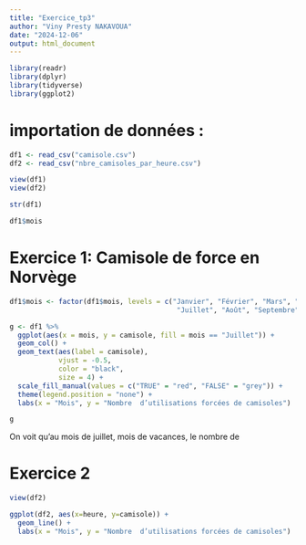 ```yaml
---
title: "Exercice_tp3"
author: "Viny Presty NAKAVOUA"
date: "2024-12-06"
output: html_document
---
```



```r
library(readr)
library(dplyr)
library(tidyverse)
library(ggplot2)
```


# importation de données :

```r

df1 <- read_csv("camisole.csv")
df2 <- read_csv("nbre_camisoles_par_heure.csv")
```



```r
view(df1)
view(df2)
```



```r
str(df1)
```



```r
df1$mois
```


# Exercice 1: Camisole de force en Norvège


```r
df1$mois <- factor(df1$mois, levels = c("Janvier", "Février", "Mars", "Avril", "Mai", "Juin", 
                                         "Juillet", "Août", "Septembre", "Octobre", "Novembre", "Décembre"))
```


```r
g <- df1 %>% 
  ggplot(aes(x = mois, y = camisole, fill = mois == "Juillet")) +
  geom_col() +
  geom_text(aes(label = camisole), 
            vjust = -0.5, 
            color = "black",
            size = 4) +     
  scale_fill_manual(values = c("TRUE" = "red", "FALSE" = "grey")) +
  theme(legend.position = "none") +
  labs(x = "Mois", y = "Nombre  d’utilisations forcées de camisoles")

```


```r
g
```


On voit qu'au mois de juillet, mois de vacances, le nombre de 



# Exercice 2


```r
view(df2)
```


```r
ggplot(df2, aes(x=heure, y=camisole)) +
  geom_line() +
  labs(x = "Mois", y = "Nombre  d’utilisations forcées de camisoles")

```




